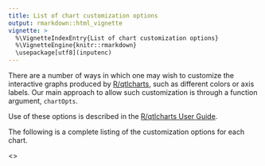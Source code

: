 ```yaml
---
title: List of chart customization options
output: rmarkdown::html_vignette
vignette: >
  %\VignetteIndexEntry{List of chart customization options}
  %\VignetteEngine{knitr::rmarkdown}
  \usepackage[utf8](inputenc)
---
```


There are a number of ways in which one may wish to customize the
interactive graphs produced by
[R/qtlcharts](http://kbroman.org/qtlcharts), such as different
colors or axis labels. Our main approach to allow such customization
is through a function argument, `chartOpts`.

Use of these options is described in the
[R/qtlcharts User Guide](http://kbroman.org/qtlcharts/assets/vignettes/userGuide.html).

The following is a complete listing of the
customization options for each chart.

<<insert_chartOpts_here>>
